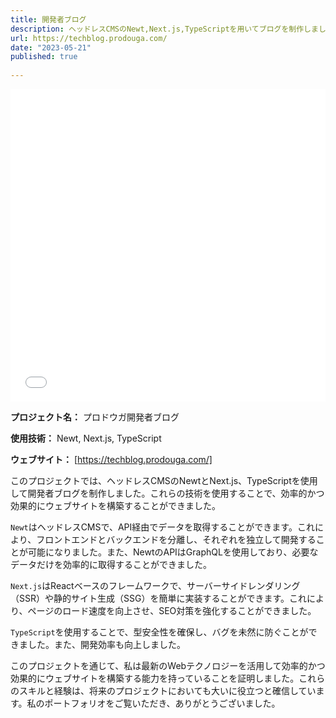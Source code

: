 ```yaml
---
title: 開発者ブログ
description: ヘッドレスCMSのNewt,Next.js,TypeScriptを用いてブログを制作しました。
url: https://techblog.prodouga.com/
date: "2023-05-21"
published: true
  
---
```


<iframe width="100%" height="500" src="//techblog.prodouga.com" allowfullscreen="allowfullscreen" allowpaymentrequest frameborder="0"></iframe>



**プロジェクト名：** プロドウガ開発者ブログ

**使用技術：** Newt, Next.js, TypeScript

**ウェブサイト：** [https://techblog.prodouga.com/]

このプロジェクトでは、ヘッドレスCMSのNewtとNext.js、TypeScriptを使用して開発者ブログを制作しました。これらの技術を使用することで、効率的かつ効果的にウェブサイトを構築することができました。

`Newt`はヘッドレスCMSで、API経由でデータを取得することができます。これにより、フロントエンドとバックエンドを分離し、それぞれを独立して開発することが可能になりました。また、NewtのAPIはGraphQLを使用しており、必要なデータだけを効率的に取得することができました。

`Next.js`はReactベースのフレームワークで、サーバーサイドレンダリング（SSR）や静的サイト生成（SSG）を簡単に実装することができます。これにより、ページのロード速度を向上させ、SEO対策を強化することができました。

`TypeScript`を使用することで、型安全性を確保し、バグを未然に防ぐことができました。また、開発効率も向上しました。

このプロジェクトを通じて、私は最新のWebテクノロジーを活用して効率的かつ効果的にウェブサイトを構築する能力を持っていることを証明しました。これらのスキルと経験は、将来のプロジェクトにおいても大いに役立つと確信しています。私のポートフォリオをご覧いただき、ありがとうございました。